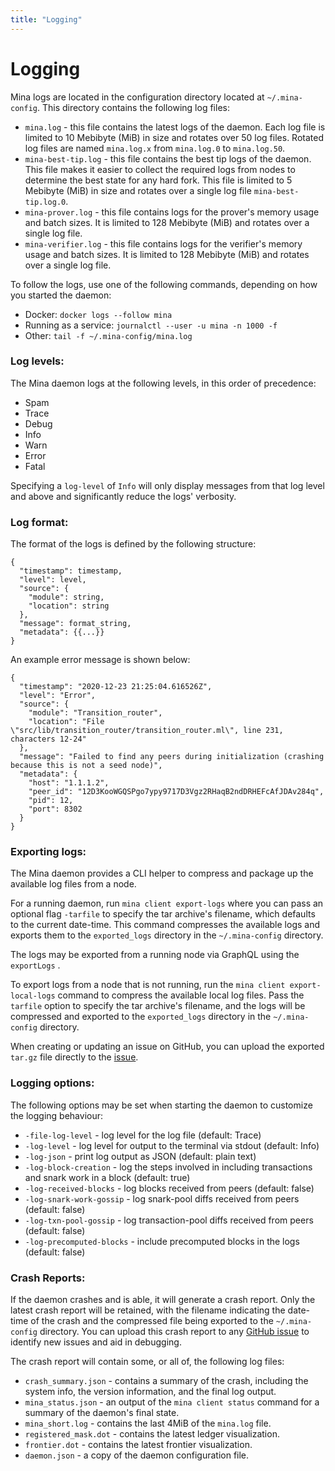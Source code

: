 ```yaml
---
title: "Logging"
---
```


# Logging

Mina logs are located in the configuration directory located at `~/.mina-config`. This directory contains the following log files:

* `mina.log` - this file contains the latest logs of the daemon. Each log file is limited to 10 Mebibyte (MiB) in size and rotates over 50 log files. Rotated log files are named `mina.log.x` from `mina.log.0` to `mina.log.50`.
* `mina-best-tip.log` - this file contains the best tip logs of the daemon. This file makes it easier to collect the required logs from nodes to determine the best state for any hard fork. This file is limited to 5 Mebibyte (MiB) in size and rotates over a single log file `mina-best-tip.log.0`.
* `mina-prover.log` - this file contains logs for the prover's memory usage and batch sizes. It is limited to 128 Mebibyte (MiB) and rotates over a single log file.
* `mina-verifier.log` - this file contains logs for the verifier's memory usage and batch sizes. It is limited to 128 Mebibyte (MiB) and rotates over a single log file.

To follow the logs, use one of the following commands, depending on how you started the daemon:

* Docker: `docker logs --follow mina`
* Running as a service: `journalctl --user -u mina -n 1000 -f`
* Other: `tail -f ~/.mina-config/mina.log`

### Log levels:

The Mina daemon logs at the following levels, in this order of precedence:

* Spam
* Trace
* Debug
* Info
* Warn
* Error
* Fatal

<Alert>

Specifying a `log-level` of `Info` will only display messages from that log level and above and significantly reduce the logs' verbosity.

</Alert>

### Log format:

The format of the logs is defined by the following structure:

```
{
  "timestamp": timestamp,
  "level": level,
  "source": {
    "module": string,
    "location": string
  },
  "message": format_string,
  "metadata": {{...}}
}
```
An example error message is shown below:

```
{
  "timestamp": "2020-12-23 21:25:04.616526Z",
  "level": "Error",
  "source": {
    "module": "Transition_router",
    "location": "File \"src/lib/transition_router/transition_router.ml\", line 231, characters 12-24"
  },
  "message": "Failed to find any peers during initialization (crashing because this is not a seed node)",
  "metadata": {
    "host": "1.1.1.2",
    "peer_id": "12D3KooWGQSPgo7ypy9717D3Vgz2RHaqB2ndDRHEFcAfJDAv284q",
    "pid": 12,
    "port": 8302
  }
}
```

### Exporting logs:

The Mina daemon provides a CLI helper to compress and package up the available log files from a node. 

For a running daemon, run `mina client export-logs` where you can pass an optional flag `-tarfile` to specify the tar archive's filename, which defaults to the current date-time. This command compresses the available logs and exports them to the `exported_logs` directory in the `~/.mina-config` directory.

<Alert>

The logs may be exported from a running node via GraphQL using the `exportLogs` <DocLink copy="mutation" url="/node-developers/graphql-api#mutations" />.

</Alert>

To export logs from a node that is not running, run the `mina client export-local-logs` command to compress the available local log files. Pass the `tarfile` option to specify the tar archive's filename, and the logs will be compressed and exported to the `exported_logs` directory in the `~/.mina-config` directory.

<Alert>

When creating or updating an issue on GitHub, you can upload the exported `tar.gz` file directly to the [issue](https://github.com/MinaProtocol/mina/issues).

</Alert>

### Logging options:

The following options may be set when starting the daemon to customize the logging behaviour:

* `-file-log-level` - log level for the log file (default: Trace)
* `-log-level` - log level for output to the terminal via stdout (default: Info)
* `-log-json` - print log output as JSON (default: plain text)
* `-log-block-creation` - log the steps involved in including transactions and snark work in a block (default: true)
* `-log-received-blocks` - log blocks received from peers (default: false)
* `-log-snark-work-gossip` - log snark-pool diffs received from peers (default: false)
* `-log-txn-pool-gossip` - log transaction-pool diffs received from peers (default: false)
* `-log-precomputed-blocks` - include precomputed blocks in the logs (default: false)

### Crash Reports:

If the daemon crashes and is able, it will generate a crash report. Only the latest crash report will be retained, with the filename indicating the date-time of the crash and the compressed file being exported to the `~/.mina-config` directory. You can upload this crash report to any [GitHub issue](https://github.com/MinaProtocol/mina/issues) to identify new issues and aid in debugging.

The crash report will contain some, or all of, the following log files:

* `crash_summary.json` - contains a summary of the crash, including the system info, the version information, and the final log output.
* `mina_status.json` - an output of the `mina client status` command for a summary of the daemon's final state.
* `mina_short.log` - contains the last 4MiB of the `mina.log` file.
* `registered_mask.dot` - contains the latest ledger visualization.
* `frontier.dot` - contains the latest frontier visualization.
* `daemon.json` - a copy of the daemon configuration file.
